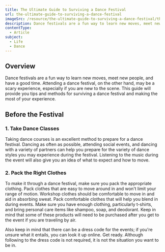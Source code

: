 ```yaml
---
title: The Ultimate Guide to Surviving a Dance Festival
url: the-ultimate-guide-to-surviving-a-dance-festival
imageSrc: /resource/the-ultimate-guide-to-surviving-a-dance-festival/thumbnail.svg
description: Dance festivals are a fun way to learn new moves, meet new people, and have a good time. Attending a dance festival, on the other hand, may be a scary experience, especially if you are new to the scene. This guide will provide you tips and methods for surviving a dance festival and making the most of your experience.
contentType:
  - Article
subject:
  - Life
  - Dance
---
```


<section>
  <h2>Overview</h2>
  <p>
    Dance festivals are a fun way to learn new moves, meet new people, and have
    a good time. Attending a dance festival, on the other hand, may be a scary
    experience, especially if you are new to the scene. This guide will provide
    you tips and methods for surviving a dance festival and making the most of
    your experience.
  </p>
</section>
<section>
  <h2>Before the Festival</h2>
  <h3>1. Take Dance Classes</h3>
  <p>
    Taking dance courses is an excellent method to prepare for a dance festival.
    Dancing as often as possible, attending social events, and dancing with a
    variety of partners can help you prepare for the variety of dance styles you
    may experience during the festival. Listening to the music during the event
    will also give you an idea of what to expect and how to move.
  </p>
  <h3>2. Pack the Right Clothes</h3>
  <p>
    To make it through a dance festival, make sure you pack the appropriate
    clothing. Pack clothes that are easy to move around in and won't limit your
    range of motion. Workshop clothes should be comfortable to move in and aid
    in absorbing sweat. Pack comfortable clothes that will help you blend in
    during events. Make sure you have enough clothing, particularly t-shirts,
    and bring personal care items like shampoo, soap, and deodorant. Keep in
    mind that some of these products will need to be purchased after you get to
    the event if you are traveling by air.
  </p>
  <p>
    Also keep in mind that there can be a dress code for the events; if you're
    unsure what it entails, you can look it up online. Get ready. Although
    following to the dress code is not required, it is not the situation you
    want to be in.
  </p>
</section>
